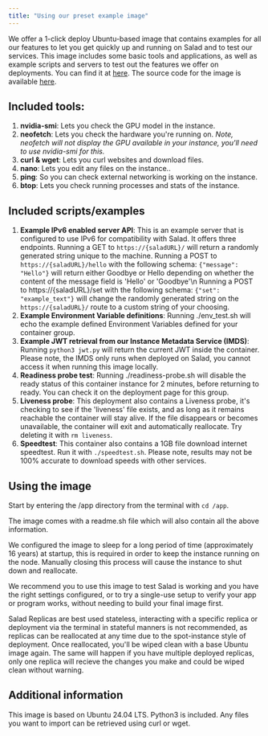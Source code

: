 ```yaml
---
title: "Using our preset example image"
---
```


We offer a 1-click deploy Ubuntu-based image that contains examples for all our features to let you get quickly up and running on Salad and to test our services. This image includes some basic tools and applications, as well as example scripts and servers to test out the features we offer on deployments. You can find it at [here](ghcr.io/saladtechnologies/recipe-example-image:0.1). The source code for the image is available [here](https://github.com/SaladTechnologies/salad-recipes/tree/master/src/example-image).

## Included tools:

1. **nvidia-smi**: Lets you check the GPU model in the instance.
2. **neofetch**: Lets you check the hardware you're running on. *Note, neofetch will not display the GPU available in your instance, you'll need to use nvidia-smi for this.*
3. **curl & wget**: Lets you curl websites and download files.
4. **nano**: Lets you edit any files on the instance..
5. **ping**: So you can check external networking is working on the instance.
6. **btop**: Lets you check running processes and stats of the instance.

## Included scripts/examples

1. **Example IPv6 enabled server API**: This is an example server that is configured to use IPv6 for compatibility with Salad. It offers three endpoints. Running a GET to `https://{saladURL}/` will return a randomly generated string unique to the machine. Running a POST to `https://{saladURL}/hello` with the following schema: `{"message": "Hello"}`  will return either Goodbye or Hello depending on whether the content of the message field is 'Hello' or 'Goodbye'\n   Running a POST to https://{saladURL}/set with the following schema: `{"set": "example_text"}` will change the randomly generated string on the `https://{saladURL}/` route to a custom string of your choosing.
2. **Example Environment Variable definitions**: Running ./env_test.sh will echo the example defined Environment Variables defined for your container group.
3. **Example JWT retrieval from our Instance Metadata Service (IMDS)**: Running `python3 jwt.py` will return the current JWT inside the container. Please note, the IMDS only runs when deployed on Salad, you cannot access it when running this image locally.
4. **Readiness probe test**: Running ./readiness-probe.sh will disable the ready status of this container instance for 2 minutes, before returning to ready. You can check it on the deployment page for this group.
5. **Liveness probe**: This deployment also contains a Liveness probe, it's checking to see if the 'liveness' file exists, and as long as it remains reachable the container will stay alive. If the file disappears or becomes unavailable, the container will exit and automatically reallocate. Try deleting it with `rm liveness`.
6. **Speedtest**: This container also contains a 1GB file download internet speedtest. Run it with `./speedtest.sh`. Please note, results may not be 100% accurate to download speeds with other services.


## Using the image

Start by entering the /app directory from the terminal with `cd /app`.

The image comes with a readme.sh file which will also contain all the above information.

We configured the image to sleep for a long period of time (approximately 16 years) at startup, this is required in order to keep the instance running on the node. Manually closing this process will cause the instance to shut down and reallocate. 

We recommend you to use this image to test Salad is working and you have the right settings configured, or to try a single-use setup to verify your app or program works, without needing to build your final image first.

Salad Replicas are best used stateless, interacting with a specific replica or deployment via the terminal in stateful manners is not recommended, as replicas can be reallocated at any time due to the spot-instance style of deployment. Once reallocated, you'll be wiped clean with a base Ubuntu image again. The same will happen if you have multiple deployed replicas, only one replica will recieve the changes you make and could be wiped clean without warning. 

## Additional information

This image is based on Ubuntu 24.04 LTS. Python3 is included. Any files you want to import can be retrieved using curl or wget.